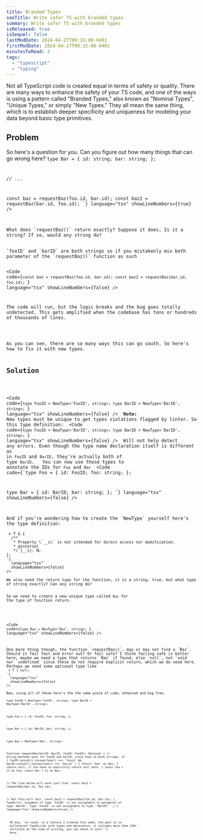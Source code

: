 ```yaml
---
title: Branded Types
seoTitle: Write safer TS with branded types
summary: Write safer TS with branded types
isReleased: true
isSequel: false
lastModDate: 2024-04-27T09:15:00-0401
firstModDate: 2024-04-27T09:15:00-0401
minutesToRead: 3
tags:
  - "typescript"
  - "typing"
---
```


<C>
Not all TypeScript code is created equal in terms of safety or quality. There are many ways to enhance the safety of your TS code, and one of the ways is using a pattern called "Branded Types," also known as "Nominal Types", "Unique Types," or simply "New Types." They all mean the same thing, which is to establish deeper specificity and uniqueness for modeling your data beyond basic type primitives.
</C>
<H2>Problem</H2>
<C>
So here's a question for you. Can you figure out how many things that can go wrong here?
</C>
<Code
  code={`function requestBaz(barID: string, fooID: string) {
  if (
    fooID.concat().toLowerCase() === 'fooid' &&
    barID.concat().toLowerCase() === 'barid'
  ) {
    return 'baz';
  }
}
type Foo = {
  id: string;
  foo: string;
};

type Bar = {
id: string;
bar: string;
};

// ...

const baz = requestBaz(foo.id, bar.id);
const baz2 = requestBaz(bar.id, foo.id);
`}
language="tsx"
showLineNumbers={true}
/>

<C>
What does `requestBaz()` return exactly? Suppose it does, Is it a string? If so, would any string do?
 </C>
 <C>
`fooID` and `barID` are both strings so if you mistakenly mix both parameter of the `requestBaz()` function as such

<Code
  code={`const baz = requestBaz(foo.id, bar.id);
const baz2 = requestBaz(bar.id, foo.id);
`}
  language="tsx"
  showLineNumbers={false}
/>

The code will run, but the logic breaks and the bug goes totally undetected.
This gets amplified when the codebase has tens or hundreds of thousands of lines.

 </C>
  <C>
As you can see, there are so many ways this can go south. So here's how to fix it with new types.
</C>
<H2>Solution</H2>

<Code
  code={`type FooID = NewType<'FooID', string>;
type BarID = NewType<'BarID', string>;
`}
  language="tsx"
  showLineNumbers={false}
/>
<C>
**Note:** New types must be unique to get types violations flagged by linter. So this type definition: 
</C>
<Code
  code={`type FooID = NewType<'BarID', string>;
type BarID = NewType<'BarID', string>;
`}
  language="tsx"
  showLineNumbers={false}
/>
<C>
 Will not help detect any errors. Even though the type name declaration itself is different as in `FooID` and `BarID`, they're actually both of type `BarID`.
 </C>
 <C>
You can now use these types to annotate the IDs for `Foo` and `Bar`
 </C>
<Code
  code={`type Foo = {
  id: FooID;
  foo: string;
};

type Bar = {
id: BarID;
bar: string;
};
`}
language="tsx"
showLineNumbers={false}
/>

  <C>
And if you're wondering how to create the `NewType` yourself here's the type definition: 
 </C>
<Code
  code={`declare const __s: unique symbol;
export type NewType<N, T> = T & {
  /**
   * Property \`__s\` is not intended for direct access nor modification.
   * @internal
   */ [__s]: N;
};
`}
  language="tsx"
  showLineNumbers={false}
/>
   <C>
We also need the return type for the function, it is a string, true, but what type of string exactly? Can any string do?

So we need to create a new unique type called `Baz` for the type of function return.

 </C>

<Code
  code={`type Baz = NewType<'Baz', string>;
`}
  language="tsx"
  showLineNumbers={false}
/>

<C>
One more thing though, the function `requestBaz()`, may or may not find a `Baz`. Should it fail fast and error out? Or fail safe? I think failing safe is better here, maybe we need a type that returns `Baz` if found, else `null`, not `void` nor `undefined` since these do not require explicit return, which we do need here. Perhaps we need some optional type like
</C><Code
  code={`type Optional<T> = T | null;
`}
  language="tsx"
  showLineNumbers={false}
/>
<C>
Now, using all of these here's the the same piece of code, enhanced and bug free.
</C>
<Code
  code={`import type { NewType, Optional } from 'ts-roids'

type FooID = NewType<'FooID', string>;
type BarID = NewType<'BarID', string>;

type Foo = {
id: FooID;
foo: string;
};

type Bar = {
id: BarID;
bar: string;
};

type Baz = NewType<'Baz', string>;

function requestBaz(barID: BarID, fooID: FooID): Optional<Baz> {
// String methods work for fooID and barID, since they're both strings.
if (
fooID.concat().toLowerCase() === 'fooid' &&
barID.concat().toLowerCase() === 'barid'
) {
return 'baz' as Baz;
}
return null; // You have to explicitly return null here.
}
const foo = {} as Foo;
const bar = {} as Bar;

// The line below will work just fine.
const baz1 = requestBaz(bar.id, foo.id);

// But this will fail.
const baz2 = requestBaz(foo.id, bar.id);
/_ TypeError:
Argument of type 'FooID' is not assignable to parameter of type 'BarID'.
Type 'FooID' is not assignable to type '"BarID"'
_/`}
language="tsx"
showLineNumbers={true}
/>

<C>
  Oh btw, `ts-roids` is a library I created this week, the goal is to
  bulletproof TypeScript with types and decorators, it includes more than 120+
  utilities at the time of writing, you can check it out{" "}
  <L href="https://github.com/ashgw/ts-roids">here</L>
</C>
